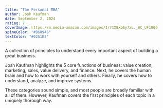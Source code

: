 ```yaml
---
title: "The Personal MBA"
author: Josh Kaufman
date: September 2, 2024
rating: 7
coverImage: https://m.media-amazon.com/images/I/71X8XbSy7xL._AC_UF1000,1000_QL80_.jpg
spineColor: "#B68945"
textColor: "#02A1E2"
---
```


A collection of principles to understand every important aspect of building a great business.

Josh Kaufman highlights the 5 core functions of business: value creation, marketing, sales, value delivery, and finance. Next, he covers the human brain and how to work with yourself and others. Finally, he covers how to understand, analyze, and improve systems.

These categories sound simple, and most people are broadly familiar with all of them. However, Kaufman covers the first principles of each topic in a uniquely thorough way.
